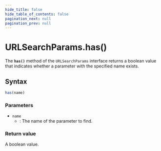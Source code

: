 ```yaml
---
hide_title: false
hide_table_of_contents: false
pagination_next: null
pagination_prev: null
---
```

# URLSearchParams.has()

The **`has()`** method of the `URLSearchParams`
interface returns a boolean value that indicates whether a parameter with the
specified name exists.

## Syntax

```js
has(name)
```

### Parameters

- `name`
  - : The name of the parameter to find.

### Return value

A boolean value.
